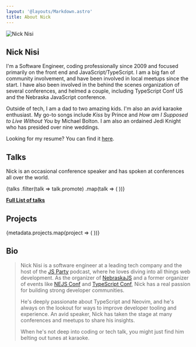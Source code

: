 ```yaml
---
layout: '@layouts/Markdown.astro'
title: About Nick
---
```



<section>
	<div class="flex flex-col items-center">
		<Image alt="Nick Nisi" width={512} height={512} class="h-64 w-64 rounded-full" src={profileImg} quaility="max" />
		<h1>Nick Nisi</h1>
	</div>
</section>

I'm a Software Engineer, coding professionally since 2009 and focused primarily on the front end and
JavaScript/TypeScript. I am a big fan of community involvement, and have been involved in local meetups since the start.
I have also been involved in the behind the scenes organization of several conferences, and helmed a couple, including
TypeScript Conf US and the Nebraska JavaScript conference.

Outside of tech, I am a dad to two amazing kids. I'm also an avid karaoke enthusiast. My go-to songs include _Kiss_ by
Prince and _How am I Supposed to Live Without You_ by Michael Bolton. I am also an ordained Jedi Knight who has
presided over nine weddings.

Looking for my resume? You can find it [here](/resume).

## Talks

Nick is an occasional conference speaker and has spoken at conferences all over the world.

<div class="grid-cols-3 md:grid md:auto-rows-auto">
	{talks
		.filter(talk => talk.promote)
		.map(talk => (
			<Talk talk={talk} />
		))}
</div>

**[Full List of talks](/talks)**

## Projects

<div class="flex flex-wrap place-content-evenly">
	{metadata.projects.map(project => (
		<Project {...project} />
	))}
</div>

## Bio

> Nick Nisi is a software engineer at a leading tech company and the host of the [JS Party](https://jsparty.fm) podcast,
where he loves diving into all things web development. As the organizer of [NebraskaJS](https://nebraskajs.com) and a
former organizer of events like [NEJS Conf](https://nejsconf.com) and [TypeScript Conf](https://www.sitepen.com/blog/learn-typescript-best-practices-at-tsconf), Nick has a real passion for building strong developer communities.
>
> He's deeply passionate about TypeScript and Neovim, and he's always on the lookout for ways to improve developer tooling and experience. An avid speaker, Nick has taken the stage at many conferences and meetups to share his insights.
>
> When he's not deep into coding or tech talk, you might just find him belting out tunes at karaoke.
